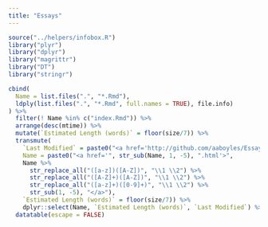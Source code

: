 ```yaml
---
title: "Essays"
---
```


```r
source("../helpers/infobox.R")
library("plyr")
library("dplyr")
library("magrittr")
library("DT")
library("stringr")

cbind(
  Name = list.files(".", "*.Rmd"),
  ldply(list.files(".", "*.Rmd", full.names = TRUE), file.info)
) %>%
  filter(! Name %in% c("index.Rmd")) %>%
  arrange(desc(mtime)) %>%
  mutate(`Estimated Length (words)` = floor(size/7)) %>%
  transmute(
    `Last Modified` = paste0("<a href='http://github.com/aaboyles/Essays/commits/gh-pages/essays/", Name, "'>", substr(mtime, 0, 10), "</a>"),
    Name = paste0("<a href='", str_sub(Name, 1, -5), ".html'>",
    Name %>%
      str_replace_all("([a-z])([A-Z])", "\\1 \\2") %>%
      str_replace_all("([A-Z]+)([A-Z])", "\\1 \\2") %>%
      str_replace_all("([a-z]+)([0-9]+)", "\\1 \\2") %>%
      str_sub(1, -5), "</a>"),
    `Estimated Length (words)` = floor(size/7)) %>%
    dplyr::select(Name, `Estimated Length (words)`, `Last Modified`) %>%
  datatable(escape = FALSE)
```
